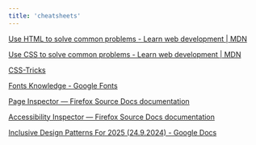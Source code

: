 ```yaml
---
title: 'cheatsheets'
---
```



<NoteLayout path={url}>

[Use HTML to solve common problems - Learn web development | MDN](https://developer.mozilla.org/en-US/docs/Learn/HTML/Howto)

[Use CSS to solve common problems - Learn web development | MDN](https://developer.mozilla.org/en-US/docs/Learn/CSS/Howto)

[CSS-Tricks](https://css-tricks.com/)

[Fonts Knowledge - Google Fonts](https://fonts.google.com/knowledge)

[Page Inspector — Firefox Source Docs documentation](https://firefox-source-docs.mozilla.org/devtools-user/page_inspector/index.html)

[Accessibility Inspector — Firefox Source Docs documentation](https://firefox-source-docs.mozilla.org/devtools-user/accessibility_inspector/index.html)

[Inclusive Design Patterns For 2025 (24.9.2024) - Google Docs](https://docs.google.com/document/d/1ZKV1P9pSbnCA6XE6MHoOPqN6VBjCZDFY30L2Nt9Mkb0/edit?pli=1&tab=t.0)

</NoteLayout>